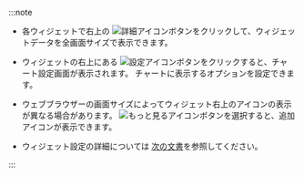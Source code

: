 :::note

- 各ウィジェットで右上の ![詳細アイコン](/img/ico-detail-mode.svg)ボタンをクリックして、ウィジェットデータを全画面サイズで表示できます。

- ウィジェットの右上にある ![設定アイコン](/img/ico-setting.svg)ボタンをクリックすると、チャート設定画面が表示されます。 チャートに表示するオプションを設定できます。

- ウェブブラウザーの画面サイズによってウィジェット右上のアイコンの表示が異なる場合があります。 ![もっと見るアイコン](/img/ico-more.svg)ボタンを選択すると、追加アイコンが表示できます。

- ウィジェット設定の詳細については [次の文書](dashboard-widget-setting)を参照してください。

:::

